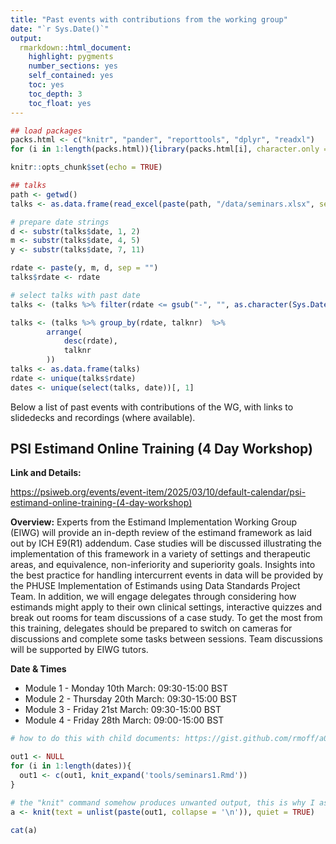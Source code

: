 ```yaml
---
title: "Past events with contributions from the working group"
date: "`r Sys.Date()`"
output: 
  rmarkdown::html_document:
    highlight: pygments
    number_sections: yes
    self_contained: yes
    toc: yes
    toc_depth: 3
    toc_float: yes
---
```


```r
## load packages
packs.html <- c("knitr", "pander", "reporttools", "dplyr", "readxl")
for (i in 1:length(packs.html)){library(packs.html[i], character.only = TRUE)}

knitr::opts_chunk$set(echo = TRUE)

## talks
path <- getwd()
talks <- as.data.frame(read_excel(paste(path, "/data/seminars.xlsx", sep = ""), col_types = NULL))

# prepare date strings
d <- substr(talks$date, 1, 2)
m <- substr(talks$date, 4, 5)
y <- substr(talks$date, 7, 11)

rdate <- paste(y, m, d, sep = "")
talks$rdate <- rdate

# select talks with past date
talks <- (talks %>% filter(rdate <= gsub("-", "", as.character(Sys.Date()))))

talks <- (talks %>% group_by(rdate, talknr)  %>% 
        arrange(
            desc(rdate), 
            talknr
        ))
talks <- as.data.frame(talks)
rdate <- unique(talks$rdate)
dates <- unique(select(talks, date))[, 1]
```

Below a list of past events with contributions of the WG, with links to slidedecks and recordings (where available).

## PSI Estimand Online Training (4 Day Workshop)

**Link and Details:**

<https://psiweb.org/events/event-item/2025/03/10/default-calendar/psi-estimand-online-training-(4-day-workshop)>

**Overview:** 
Experts from the Estimand Implementation Working Group (EIWG) will provide an in-depth review of the estimand framework as laid out by ICH E9(R1) addendum. Case studies will be discussed illustrating the implementation of this framework in a variety of settings and therapeutic areas, and equivalence, non-inferiority and superiority goals. Insights into the best practice for handling intercurrent events in data will be provided by the PHUSE Implementation of Estimands using Data Standards Project Team.
In addition, we will engage delegates through considering how estimands might apply to their own clinical settings, interactive quizzes and break out rooms for team discussions of a case study. To get the most from this training, delegates should be prepared to switch on cameras for discussions and complete some tasks between sessions. Team discussions will be supported by EIWG tutors.

**Date & Times**

* Module 1 - Monday 10th March: 09:30-15:00 BST
* Module 2 - Thursday 20th March: 09:30-15:00 BST
* Module 3 - Friday 21st March: 09:30-15:00 BST
* Module 4 - Friday 28th March: 09:00-15:00 BST

```r

# how to do this with child documents: https://gist.github.com/rmoff/a043676a2f084b81a434

out1 <- NULL
for (i in 1:length(dates)){
  out1 <- c(out1, knit_expand('tools/seminars1.Rmd'))
}

# the "knit" command somehow produces unwanted output, this is why I assign its output to a and use a separate chunk to display a
a <- knit(text = unlist(paste(out1, collapse = '\n')), quiet = TRUE)
```

```r
cat(a)
```
